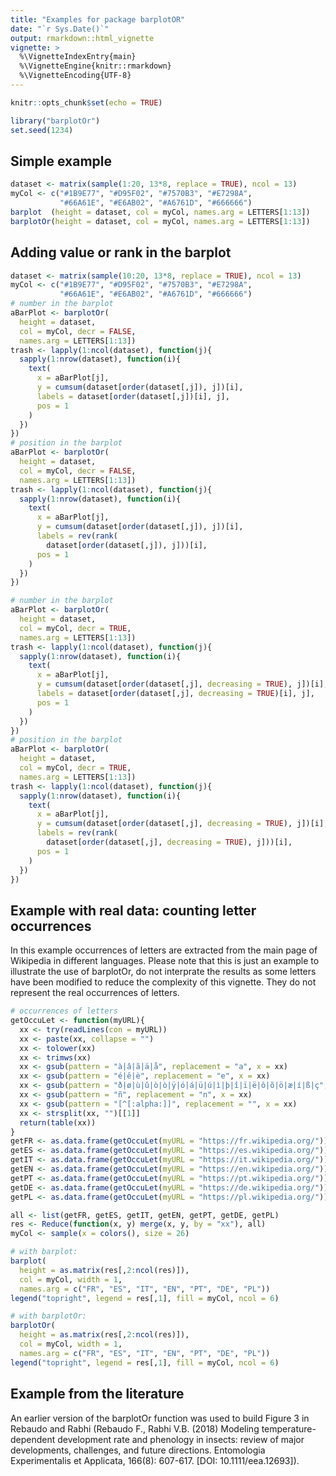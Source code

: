 ```yaml
---
title: "Examples for package barplotOR"
date: "`r Sys.Date()`"
output: rmarkdown::html_vignette
vignette: >
  %\VignetteIndexEntry{main}
  %\VignetteEngine{knitr::rmarkdown}
  %\VignetteEncoding{UTF-8}
---
```


```r
knitr::opts_chunk$set(echo = TRUE)
```

```r
library("barplotOr")
set.seed(1234)
```

## Simple example

```r
dataset <- matrix(sample(1:20, 13*8, replace = TRUE), ncol = 13)
myCol <- c("#1B9E77", "#D95F02", "#7570B3", "#E7298A",
           "#66A61E", "#E6AB02", "#A6761D", "#666666")
barplot  (height = dataset, col = myCol, names.arg = LETTERS[1:13])
barplotOr(height = dataset, col = myCol, names.arg = LETTERS[1:13])
```

## Adding value or rank in the barplot

```r
dataset <- matrix(sample(10:20, 13*8, replace = TRUE), ncol = 13)
myCol <- c("#1B9E77", "#D95F02", "#7570B3", "#E7298A",
           "#66A61E", "#E6AB02", "#A6761D", "#666666")
# number in the barplot
aBarPlot <- barplotOr(
  height = dataset,
  col = myCol, decr = FALSE,
  names.arg = LETTERS[1:13])
trash <- lapply(1:ncol(dataset), function(j){
  sapply(1:nrow(dataset), function(i){
    text(
      x = aBarPlot[j],
      y = cumsum(dataset[order(dataset[,j]), j])[i],
      labels = dataset[order(dataset[,j])[i], j],
      pos = 1
    )
  })
})
# position in the barplot
aBarPlot <- barplotOr(
  height = dataset,
  col = myCol, decr = FALSE,
  names.arg = LETTERS[1:13])
trash <- lapply(1:ncol(dataset), function(j){
  sapply(1:nrow(dataset), function(i){
    text(
      x = aBarPlot[j],
      y = cumsum(dataset[order(dataset[,j]), j])[i],
      labels = rev(rank(
        dataset[order(dataset[,j]), j]))[i],
      pos = 1
    )
  })
})

# number in the barplot
aBarPlot <- barplotOr(
  height = dataset,
  col = myCol, decr = TRUE,
  names.arg = LETTERS[1:13])
trash <- lapply(1:ncol(dataset), function(j){
  sapply(1:nrow(dataset), function(i){
    text(
      x = aBarPlot[j],
      y = cumsum(dataset[order(dataset[,j], decreasing = TRUE), j])[i],
      labels = dataset[order(dataset[,j], decreasing = TRUE)[i], j],
      pos = 1
    )
  })
})
# position in the barplot
aBarPlot <- barplotOr(
  height = dataset,
  col = myCol, decr = TRUE,
  names.arg = LETTERS[1:13])
trash <- lapply(1:ncol(dataset), function(j){
  sapply(1:nrow(dataset), function(i){
    text(
      x = aBarPlot[j],
      y = cumsum(dataset[order(dataset[,j], decreasing = TRUE), j])[i],
      labels = rev(rank(
        dataset[order(dataset[,j], decreasing = TRUE), j]))[i],
      pos = 1
    )
  })
})
```

## Example with real data: counting letter occurrences

In this example occurrences of letters are extracted from the main page of Wikipedia in different languages. Please note that this is just an example to illustrate the use of barplotOr, do not interprate the results as some letters have been modified to reduce the complexity of this vignette. They do not represent the real occurrences of letters.

```r
# occurrences of letters
getOccuLet <- function(myURL){
  xx <- try(readLines(con = myURL))
  xx <- paste(xx, collapse = "")
  xx <- tolower(xx)
  xx <- trimws(xx)
  xx <- gsub(pattern = "à|â|ã|ä|å", replacement = "a", x = xx)
  xx <- gsub(pattern = "é|ê|è", replacement = "e", x = xx)
  xx <- gsub(pattern = "ð|ø|ù|û|ò|ò|ÿ|ó|á|ü|ú|ì|þ|î|ï|ë|ô|õ|ö|æ|í|ß|ç", replacement = "", x = xx)
  xx <- gsub(pattern = "ñ", replacement = "n", x = xx)
  xx <- gsub(pattern = "[^[:alpha:]]", replacement = "", x = xx)
  xx <- strsplit(xx, "")[[1]]
  return(table(xx))
}
getFR <- as.data.frame(getOccuLet(myURL = "https://fr.wikipedia.org/"))
getES <- as.data.frame(getOccuLet(myURL = "https://es.wikipedia.org/"))
getIT <- as.data.frame(getOccuLet(myURL = "https://it.wikipedia.org/"))
getEN <- as.data.frame(getOccuLet(myURL = "https://en.wikipedia.org/"))
getPT <- as.data.frame(getOccuLet(myURL = "https://pt.wikipedia.org/"))
getDE <- as.data.frame(getOccuLet(myURL = "https://de.wikipedia.org/"))
getPL <- as.data.frame(getOccuLet(myURL = "https://pl.wikipedia.org/"))

all <- list(getFR, getES, getIT, getEN, getPT, getDE, getPL)
res <- Reduce(function(x, y) merge(x, y, by = "xx"), all)
myCol <- sample(x = colors(), size = 26)

# with barplot:
barplot(
  height = as.matrix(res[,2:ncol(res)]),
  col = myCol, width = 1,
  names.arg = c("FR", "ES", "IT", "EN", "PT", "DE", "PL"))
legend("topright", legend = res[,1], fill = myCol, ncol = 6)

# with barplotOr:
barplotOr(
  height = as.matrix(res[,2:ncol(res)]),
  col = myCol, width = 1,
  names.arg = c("FR", "ES", "IT", "EN", "PT", "DE", "PL"))
legend("topright", legend = res[,1], fill = myCol, ncol = 6)
```

## Example from the literature

An earlier version of the barplotOr function was used to build Figure 3 in Rebaudo and Rabhi (Rebaudo F., Rabhi V.B. (2018) Modeling temperature-dependent development rate and phenology in insects: review of major developments, challenges, and future directions. Entomologia Experimentalis et Applicata, 166(8): 607-617. [DOI: 10.1111/eea.12693]).
